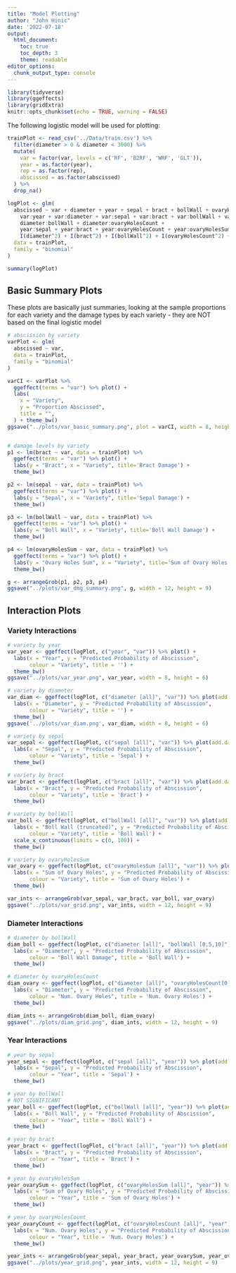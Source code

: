 ---
title: "Model Plotting"
author: "John Hinic"
date: '2022-07-18'
output:
  html_document:
    toc: true
    toc_depth: 3
    theme: readable
editor_options: 
  chunk_output_type: console
---


```{r setup, include=FALSE}
library(tidyverse)
library(ggeffects)
library(gridExtra)
knitr::opts_chunk$set(echo = TRUE, warning = FALSE)
```

The following logistic model will be used for plotting:

```{r}
trainPlot <- read_csv('../Data/train.csv') %>%
  filter(diameter > 0 & diameter < 3000) %>%
  mutate(
    var = factor(var, levels = c('RF', 'B2RF', 'WRF', 'GLT')), 
    year = as.factor(year), 
    rep = as.factor(rep), 
    abscissed = as.factor(abscissed)
  ) %>%
  drop_na()

logPlot <- glm(
  abscissed ~ var + diameter + year + sepal + bract + bollWall + ovaryHolesCount + ovaryHolesSum + 
    var:year + var:diameter + var:sepal + var:bract + var:bollWall + var:ovaryHolesSum + 
    diameter:bollWall + diameter:ovaryHolesCount + 
    year:sepal + year:bract + year:ovaryHolesCount + year:ovaryHolesSum + 
    I(diameter^2) + I(bract^2) + I(bollWall^2) + I(ovaryHolesCount^2) + I(ovaryHolesSum^2),
  data = trainPlot,
  family = "binomial"
)

summary(logPlot)
```


## Basic Summary Plots

These plots are basically just summaries, looking at the sample proportions for each variety and the damage types by each variety - they are NOT based on the final logistic model

```{r}
# abscission by variety
varPlot <- glm(
  abscissed ~ var,
  data = trainPlot,
  family = "binomial"
)

varCI <- varPlot %>% 
  ggeffect(terms = "var") %>% plot() +
  labs(
    x = "Variety", 
    y = "Proportion Abscissed", 
    title = "",
  ) + theme_bw()
ggsave("../plots/var_basic_summary.png", plot = varCI, width = 8, height = 6)


# damage levels by variety
p1 <- lm(bract ~ var, data = trainPlot) %>% 
  ggeffect(terms = "var") %>% plot() +
  labs(y = "Bract", x = "Variety", title='Bract Damage') +
  theme_bw()

p2 <- lm(sepal ~ var, data = trainPlot) %>% 
  ggeffect(terms = "var") %>% plot() +
  labs(y = "Sepal", x = "Variety", title='Sepal Damage') +
  theme_bw()

p3 <- lm(bollWall ~ var, data = trainPlot) %>% 
  ggeffect(terms = "var") %>% plot() +
  labs(y = "Boll Wall", x = "Variety", title='Boll Wall Damage') +
  theme_bw()

p4 <- lm(ovaryHolesSum ~ var, data = trainPlot) %>% 
  ggeffect(terms = "var") %>% plot() +
  labs(y = "Ovary Holes Sum", x = "Variety", title='Sum of Ovary Holes Damage') +
  theme_bw()

g <- arrangeGrob(p1, p2, p3, p4)
ggsave("../plots/var_dmg_summary.png", g, width = 12, height = 9)
```

## Interaction Plots

### Variety Interactions

```{r}
# variety by year
var_year <- ggeffect(logPlot, c("year", "var")) %>% plot() +
  labs(x = "Year", y = "Predicted Probability of Abscission", 
       colour = "Variety", title = '') +
  theme_bw()
ggsave("../plots/var_year.png", var_year, width = 8, height = 6)

# variety by diameter
var_diam <- ggeffect(logPlot, c("diameter [all]", "var")) %>% plot(add.data = TRUE) +
  labs(x = "Diameter", y = "Predicted Probability of Abscission", 
       colour = "Variety", title = '') +
  theme_bw()
ggsave('../plots/var_diam.png', var_diam, width = 8, height = 6)

# variety by sepal
var_sepal <- ggeffect(logPlot, c("sepal [all]", "var")) %>% plot(add.data = TRUE) +
  labs(x = "Sepal", y = "Predicted Probability of Abscission", 
       colour = "Variety", title = 'Sepal') +
  theme_bw()

# variety by bract
var_bract <- ggeffect(logPlot, c("bract [all]", "var")) %>% plot(add.data = TRUE) +
  labs(x = "Bract", y = "Predicted Probability of Abscission", 
       colour = "Variety", title = 'Bract') +
  theme_bw()

# variety by bollWall
var_boll <- ggeffect(logPlot, c("bollWall [all]", "var")) %>% plot(add.data = TRUE) +
  labs(x = "Boll Wall (truncated)", y = "Predicted Probability of Abscission", 
       colour = "Variety", title = 'Boll Wall') +
  scale_x_continuous(limits = c(0, 100)) +
  theme_bw()

# variety by ovaryHolesSum
var_ovary <- ggeffect(logPlot, c("ovaryHolesSum [all]", "var")) %>% plot(add.data = TRUE) +
  labs(x = "Sum of Ovary Holes", y = "Predicted Probability of Abscission", 
       colour = "Variety", title = 'Sum of Ovary Holes') +
  theme_bw()

var_ints <- arrangeGrob(var_sepal, var_bract, var_boll, var_ovary)
ggsave("../plots/var_grid.png", var_ints, width = 12, height = 9)
```

### Diameter Interactions

```{r}
# diameter by bollWall
diam_boll <- ggeffect(logPlot, c("diameter [all]", "bollWall [0,5,10]")) %>% plot(add.data = TRUE) +
  labs(x = "Diameter", y = "Predicted Probability of Abscission", 
       colour = "Boll Wall Damage", title = 'Boll Wall') +
  theme_bw()

# diameter by ovaryHolesCount
diam_ovary <- ggeffect(logPlot, c("diameter [all]", "ovaryHolesCount[0,2,4]")) %>% plot(add.data = TRUE) +
  labs(x = "Diameter", y = "Predicted Probability of Abscission", 
       colour = "Num. Ovary Holes", title = 'Num. Ovary Holes') +
  theme_bw()

diam_ints <- arrangeGrob(diam_boll, diam_ovary)
ggsave("../plots/diam_grid.png", diam_ints, width = 12, height = 9)
```

### Year Interactions

```{r}
# year by sepal
year_sepal <- ggeffect(logPlot, c("sepal [all]", "year")) %>% plot(add.data = TRUE) +
  labs(x = "Sepal", y = "Predicted Probability of Abscission",
       colour = "Year", title = 'Sepal') +
  theme_bw()

# year by bollWall
# NOT SIGNIFICANT
year_boll <- ggeffect(logPlot, c("bollWall [all]", "year")) %>% plot(add.data = TRUE) +
  labs(x = "Boll Wall", y = "Predicted Probability of Abscission",
       colour = "Year", title = 'Boll Wall') +
  theme_bw()

# year by bract
year_bract <- ggeffect(logPlot, c("bract [all]", "year")) %>% plot(add.data = TRUE) +
  labs(x = "Bract", y = "Predicted Probability of Abscission",
       colour = "Year", title = 'Bract') +
  theme_bw()

# year by ovaryHolesSum
year_ovarySum <- ggeffect(logPlot, c("ovaryHolesSum [all]", "year")) %>% plot(add.data = TRUE) +
  labs(x = "Sum of Ovary Holes", y = "Predicted Probability of Abscission",
       colour = "Year", title = 'Sum of Ovary Holes') +
  theme_bw()

# year by ovaryHolesCount
year_ovaryCount <- ggeffect(logPlot, c("ovaryHolesCount [all]", "year")) %>% plot() +
  labs(x = "Num. Ovary Holes", y = "Predicted Probability of Abscission",
       colour = "Year", title = 'Num. Ovary Holes') +
  theme_bw()

year_ints <- arrangeGrob(year_sepal, year_bract, year_ovarySum, year_ovaryCount)
ggsave("../plots/year_grid.png", year_ints, width = 12, height = 9)
```